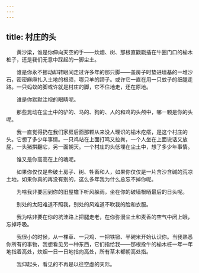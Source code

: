 ```yaml
---
---
---
```

title: 村庄的头
---




　　黄沙梁，谁是你伸向天空的手——炊烟、树、那根直戳戳插在牛圈门口的榆木桩子，还是我们无意中踩起的一脚尘土。

　　谁是你永不挪动却转眼间走过许多年的那只脚——盖房子时垫进墙基的一堆沙石，密密麻麻扎入土地的根须，哪只羊的蹄子。或许它一直在用一只蚊子的细腿走路。一只蚂蚁的脚或许就是村庄的脚，它不住地走，还在原地。

　　谁是你默默注视的眼睛呢。

　　那些晃动在尘土中的驴的、马的、狗的、人的和鸡的头颅中，哪一颗是你的头呢。

　　我一直觉得扔在我们家房后面那颗从来没人理识的榆木疙瘩，是这个村庄的头。它想了多少年事情。一只鸡站在上面打鸣又拉粪，一个人坐在上面说话又放屁，一头猪拱翻它，另一面朝天。一个村庄的头低埋在尘土中，想了多少年事情。

　　谁又是你高高在上的魂呢。

　　如果你仅仅是些破土房子、树、牲畜和人，如果你仅仅是一片含沙含碱的荒凉土地，如果你真的再没有别的，这么多年我为什么总忘不掉你呢。

　　为啥我非要回到你的旧屋檐下听风躲雨，坐在你的破墙根晒最后的日头呢。

　　别处的太阳难道不照我，别处的风难道不吹我的脸和衣服。

　　我为啥非要在你的坑洼路上把腿走老，在你弥漫尘土和麦香的空气中闭上眼，忘掉呼吸。

　　我很小的时候，从一棵草、一只鸡、一把铁锨、半碗米开始认识你。当我熟悉你所有的事物，我想看见另一种东西，它们指给我——那根拴牛的榆木桩一年一年地指着高处，炊烟一日一日地指向高处，所有草木都朝高处指。

　　我仰起头，看见的不再是以往空虚的天际。